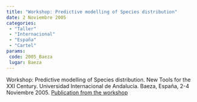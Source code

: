 ```yaml
---
title: "Workshop: Predictive modelling of Species distribution"
date: 2 Noviembre 2005
categories: 
 - "Taller"
 - "Internacional"
 - "España"
 - "Cartel"
params:
 code: 2005_Baeza
 lugar: Baeza
---
```


Workshop: Predictive modelling of Species distribution. New Tools for the XXI Century. Universidad Internacional de Andalucía. Baeza, España, 2-4 Noviembre 2005. [Publication from the workshop](https://www.jstor.org/stable/4539918)
